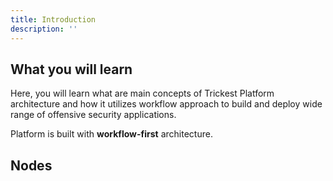 ```yaml
---
title: Introduction
description: ''
---
```


## What you will learn

Here, you will learn what are main concepts of Trickest Platform architecture and how it utilizes workflow approach to build and deploy wide range of offensive security applications.

Platform is built with **workflow-first** architecture.


## Nodes

